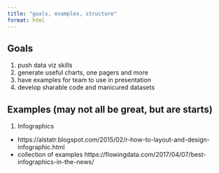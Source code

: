 ```yaml
---
title: "goals, examples, structure"
format: html
---
```



## Goals

1. push data viz skills
2. generate useful charts, one pagers and more
3. have examples for team to use in presentation
4. develop sharable code and manicured datasets


## Examples (may not all be great, but are starts)

1. Infographics
  * https://alstatr.blogspot.com/2015/02/r-how-to-layout-and-design-infographic.html
  * collection of examples https://flowingdata.com/2017/04/07/best-infographics-in-the-news/
  